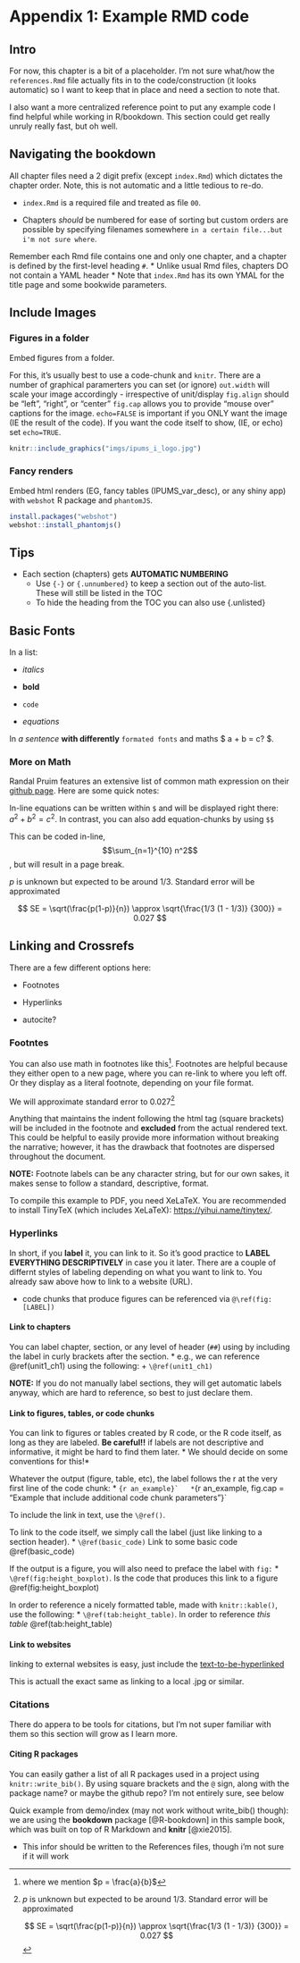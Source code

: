 # Appendix 1: Example RMD code {#ex_code .unnumbered}




## Intro {.unnumbered .unlisted}



For now, this chapter is a bit of a placeholder. I'm not sure what/how
the `references.Rmd` file actually fits in to the code/construction (it
looks automatic) so I want to keep that in place and need a section to
note that.


I also want a more centralized reference point to put any example code I
find helpful while working in R/bookdown. This section could get really
unruly really fast, but oh well.




## Navigating the bookdown {.unnumbered .unlisted}


All chapter files need a 2 digit prefix (except `index.Rmd`) which
dictates the chapter order. Note, this is not automatic and a little
tedious to re-do. 

* `index.Rmd` is a required file and treated as file
`00`. 

* Chapters *should* be numbered for ease of sorting but custom
orders are possible by specifying filenames somewhere `in a certain file...but i'm not sure where`.


Remember each Rmd file contains one and only one chapter, and a chapter
is defined by the first-level heading `#`. 
  * Unlike usual Rmd files, chapters DO not contain a YAML header 
  * Note that `index.Rmd` has its own YMAL for the title page and some bookwide parameters.



## Include Images {.unnumbered .unlisted}


### Figures in a folder



Embed figures from a folder.

For this, it's usually best to use a code-chunk and `knitr`. There are a
number of graphical paramerters you can set (or ignore) `out.width` will
scale your image accordingly - irrespective of unit/display `fig.align`
should be "left", "right", or "center" `fig.cap` allows you to provide
"mouse over" captions for the image. `echo=FALSE` is important if you
ONLY want the image (IE the result of the code). If you want the code
itself to show, (IE, or echo) set `echo=TRUE`.

```r
knitr::include_graphics("imgs/ipums_i_logo.jpg")
```


### Fancy renders


Embed html renders (EG, fancy tables (IPUMS_var_desc), or any shiny app)
with `webshot` R package and `phantomJS`.



```r
install.packages("webshot")
webshot::install_phantomjs()
```

## Tips {.unnumbered .unlisted}

  * Each section (chapters) gets **AUTOMATIC NUMBERING** 
    + Use `{-}` or `{.unnumbered}` to keep a section out of the auto-list. These will still be listed in the TOC
    + To hide the heading from the TOC you can also use {.unlisted}


## Basic Fonts {.unnumbered .unlisted}

In a list:

-   *italics*

-   **bold**

-   `code`

-   $equations$

In *a sentence* **with differently** `formated fonts` and maths \$ a + b
= c? \$.

### More on Math

Randal Pruim features an extensive list of common math expression on
their [github
page](https://rpruim.github.io/s341/S19/from-class/MathinRmd.html). Here
are some quick notes:

In-line equations can be written within `$` and will be displayed right
there: $a^2 + b^2 = c^2$. In contrast, you can also add equation-chunks
by using `$$`

This can be coded in-line, $$\sum_{n=1}^{10} n^2$$, but will result in a
page break.

$p$ is unknown but expected to be around 1/3. Standard error will be
approximated

$$
SE = \sqrt(\frac{p(1-p)}{n}) \approx \sqrt{\frac{1/3 (1 - 1/3)} {300}} = 0.027
$$





## Linking and Crossrefs {.unnumbered .unlisted}

There are a few different options here: 


  * Footnotes

  * Hyperlinks 

  * autocite?


### Footntes

You can also use math in footnotes like this[^40-examples-1]. Footnotes
are helpful because they either open to a new page, where you can
re-link to where you left off. Or they display as a literal footnote,
depending on your file format.

[^40-examples-1]: where we mention $p = \frac{a}{b}$

We will approximate standard error to 0.027[^40-examples-2]

[^40-examples-2]: $p$ is unknown but expected to be around 1/3. Standard
    error will be approximated

    $$
    SE = \sqrt(\frac{p(1-p)}{n}) \approx \sqrt{\frac{1/3 (1 - 1/3)} {300}} = 0.027
    $$

Anything that maintains the indent following the html tag (square
brackets) will be included in the footnote and **excluded** from the
actual rendered text. This could be helpful to easily provide more
information without breaking the narrative; however, it has the drawback
that footnotes are dispersed throughout the document.

**NOTE:** Footnote labels can be any character string, but for our own
sakes, it makes sense to follow a standard, descriptive, format.

To compile this example to PDF, you need XeLaTeX. You are recommended to
install TinyTeX (which includes XeLaTeX): <https://yihui.name/tinytex/>.

### Hyperlinks


In short, if you **label** it, you can link to it. So it's good practice to
**LABEL EVERYTHING DESCRIPTIVELY** in case you it later. There are a couple of differnt styles of labeling depending on what you want to link to. You already saw above how to link to a website (URL). 

* code chunks that produce figures can be referenced via `@\ref(fig:[LABEL])`





#### Link to chapters


You can label chapter, section, or any level of header (`##`) using by including the label in curly brackets after the section. 
  * e.g., we can reference \@ref(unit1_ch1) using the following: 
    + `\@ref(unit1_ch1)` 
  

**NOTE:** If you do not manually label sections, they will get automatic labels anyway, which are hard to reference, so best to just declare them. 




#### Link to figures, tables, or code chunks



You can link to figures or tables created by R code, or the R code itself, as long as they are labeled. 
**Be careful!!** if labels are not descriptive and informative, it might be hard to find them later. 
  * We should decide on some conventions for this!*
  

Whatever the output (figure, table, etc), the label follows the r at the very first line of the code chunk:
  * ````{r an_example}`
  * ````{r an_example, fig.cap = "Example that include additional code chunk parameters"}`
  

To include the link in text, use the `\@ref()`.

To link to the code itself, we simply call the label (just like linking to a section header).
  * `\@ref(basic_code)` Link to some basic code \@ref(basic_code) 


If the output is a figure, you will also need to preface the label with `fig:`
  *  `\@ref(fig:height_boxplot)`. Is the code that produces this link to a figure \@ref(fig:height_boxplot) 
  
In order to reference a nicely formatted table, made with  `knitr::kable()`, use the following:
  * `\@ref(tab:height_table)`. In order to reference *this table* \@ref(tab:height_table) 
  
  
  
#### Link to websites


linking to external websites is easy, just include the [text-to-be-hyperlinked](https://ehrlichd.github.io/ipumsEDbook)

This is actuall the exact same as linking to a local .jpg or similar.

### Citations



There do appera to be tools for citations, but I'm not super familiar with them so this section will grow as I learn more.



#### Citing R packages


You can easily gather a list of all R packages used in a project using  `knitr::write_bib()`.
By using square brackets and the `@` sign, along with the package name? or maybe the github repo? I'm not entirely sure, see below 


Quick example from demo/index (may not work without write_bib() though):
we are using the **bookdown** package [@R-bookdown] in this sample book,
which was built on top of R Markdown and **knitr** [@xie2015]. 

  * This infor should be written to the References files, though i'm not sure if it will work

